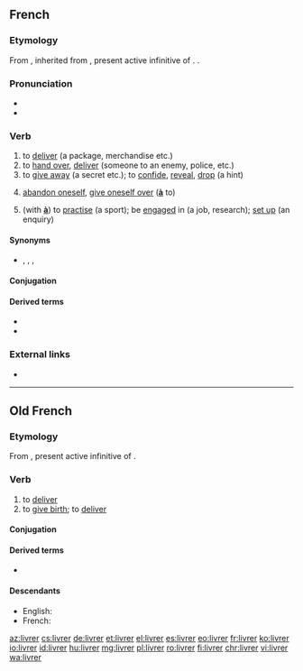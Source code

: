 ==French==

===Etymology===
From {{inh|fr|fro|livrer}}, inherited from {{inh|fr|la|līberāre}}, present active infinitive of {{m|la|līberō}}. {{doublet|libérer|lang=fr}}.

===Pronunciation===
* {{IPA|/livʁe/|lang=fr}}
* {{audio|Fr-livrer.ogg|audio|lang=fr}}

===Verb===
{{fr-verb}}

# to [[deliver]] (a package, merchandise etc.)
# to [[hand over]], [[deliver]] (someone to an enemy, police, etc.)
# to [[give away]] (a secret etc.); to [[confide]], [[reveal]], [[drop]] (a hint)
# {{lb|fr|reflexive}} [[abandon oneself]], [[give oneself over]] ('''[[à]]''' to)
# {{lb|fr|reflexive}} (with '''[[à]]''') to [[practise]] (a sport); be [[engaged]] in (a job, research); [[set up]] (an enquiry)

====Synonyms====
* {{l|fr|emmener}}, {{l|fr|transporter}}, {{l|fr|déposer}}, {{l|fr|dénoncer}}

====Conjugation====
{{fr-conj-auto}}

====Derived terms====
* {{l|fr|livraison}}
* {{l|fr|livreur}}

===External links===
* {{R:TLFi}}

----

==Old French==

===Etymology===
From {{inh|fro|la|līberāre}}, present active infinitive of {{m|la|līberō}}.

===Verb===
{{head|fro|verb}}

# to [[deliver]]
# to [[give birth]]; to [[deliver]]

====Conjugation====
{{fro-conj-er}}

====Derived terms====
* {{l|fro|delivrer}}

====Descendants====
* English: {{l|en|livery}} {{qualifier|borrowed}}
* French: {{l|fr|livrer}}

[[az:livrer]]
[[cs:livrer]]
[[de:livrer]]
[[et:livrer]]
[[el:livrer]]
[[es:livrer]]
[[eo:livrer]]
[[fr:livrer]]
[[ko:livrer]]
[[io:livrer]]
[[id:livrer]]
[[hu:livrer]]
[[mg:livrer]]
[[pl:livrer]]
[[ro:livrer]]
[[fi:livrer]]
[[chr:livrer]]
[[vi:livrer]]
[[wa:livrer]]